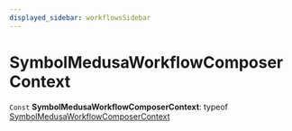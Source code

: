```yaml
---
displayed_sidebar: workflowsSidebar
---
```



# SymbolMedusaWorkflowComposerContext

 `Const` **SymbolMedusaWorkflowComposerContext**: typeof [SymbolMedusaWorkflowComposerContext](SymbolMedusaWorkflowComposerContext.mdx)
